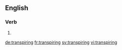 ==English==

===Verb===
{{head|en}}

# {{present participle of|transpire}}

[[de:transpiring]]
[[fr:transpiring]]
[[sv:transpiring]]
[[vi:transpiring]]